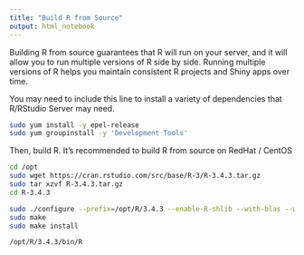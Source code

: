 ```yaml
---
title: "Build R from Source"
output: html_notebook
---
```


Building R from source guarantees that R will run on your server, and it will allow you to run multiple versions of R side by side. Running multiple versions of R helps you maintain consistent R projects and Shiny apps over time.

You may need to include this line to install a variety of dependencies that R/RStudio Server may need.

```bash
sudo yum install -y epel-release
sudo yum groupinstall -y 'Development Tools'
```

Then, build R. It's recommended to build R from source on RedHat / CentOS

```bash
cd /opt
sudo wget https://cran.rstudio.com/src/base/R-3/R-3.4.3.tar.gz
sudo tar xzvf R-3.4.3.tar.gz 
cd R-3.4.3

sudo ./configure --prefix=/opt/R/3.4.3 --enable-R-shlib --with-blas --with-lapack
sudo make
sudo make install

/opt/R/3.4.3/bin/R
```

